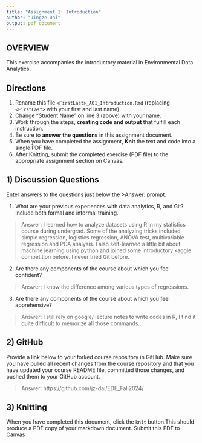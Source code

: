 ```yaml
---
title: "Assignment 1: Introduction"
author: "Jingze Dai"
output: pdf_document
---
```


## OVERVIEW

This exercise accompanies the introductory material in Environmental Data Analytics. 

## Directions
1.  Rename this file `<FirstLast>_A01_Introduction.Rmd` (replacing `<FirstLast>` with your first and last name).
2.  Change "Student Name" on line 3 (above) with your name.
3.  Work through the steps, **creating code and output** that fulfill each instruction.
4.  Be sure to **answer the questions** in this assignment document.
5.  When you have completed the assignment, **Knit** the text and code into a single PDF file.
6.  After Knitting, submit the completed exercise (PDF file) to the appropriate assignment section on Canvas.


## 1) Discussion Questions
Enter answers to the questions just below the >Answer: prompt.

1. What are your previous experiences with data analytics, R, and Git? Include both formal and informal training.

> Answer: I learned how to analyze datasets using R in my statistics course during undergrad. Some of the analyzing tricks included simple regression, logistics regression, ANOVA test, multivariable regression and PCA analysis. I also self-learned a little bit about machine learning using python and joined some introductory kaggle competition before. I never tried Git before.

2. Are there any components of the course about which you feel confident?

> Answer: I know the difference among various types of regressions. 

3. Are there any components of the course about which you feel apprehensive?

> Answer: I still rely on google/ lecture notes to write codes in R, I find it quite difficult to memorize all those commands...


## 2) GitHub

Provide a link below to your forked course repository in GitHub. Make sure you have pulled all recent changes from the course repository and that you have updated your course README file, committed those changes, and pushed them to your GitHub account. 

> Answer: https://github.com/jz-dai/EDE_Fall2024/

## 3) Knitting
When you have completed this document, click the `knit` button.This should produce a PDF copy of your markdown document. Submit this PDF to Canvas 
